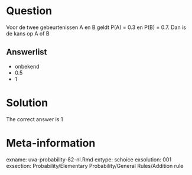 Question
========

Voor de twee gebeurtenissen A en B geldt P(A) = 0.3 en P(B) = 0.7. Dan is de kans op A of B

Answerlist
----------
* onbekend
* 0.5
* 1

Solution
========

The correct answer is 1

Meta-information
================
exname: uva-probability-82-nl.Rmd
extype: schoice
exsolution: 001
exsection: Probability/Elementary Probability/General Rules/Addition rule
